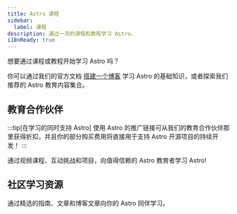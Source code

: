 ```yaml
---
title: Astro 课程
sidebar:
  label: 课程
description: 通过一流的课程和教程学习 Astro。
i18nReady: true
---
```



想要通过课程或教程开始学习 Astro 吗？

你可以通过我们的官方文档 [搭建一个博客](/zh-cn/tutorial/0-introduction/) 学习 Astro 的基础知识，或者探索我们推荐的 Astro 教育内容集合。

## 教育合作伙伴


:::tip[在学习的同时支持 Astro]
使用 Astro 的推广链接可从我们的教育合作伙伴那里获得折扣，并且你的部分购买费用将直接用于支持 Astro 开源项目的持续开发！
:::

通过视频课程、互动挑战和项目，向值得信赖的 Astro 教育者学习 Astro!

<LinkCard
  title="与 Coding in Public 一起学习 Astro"
  href="https://learnastro.dev/?code=ASTRO_PROMO"
  description="一门包含 150 多节视频课程的高级互动课程，教你如何使用 Astro 的内置工具和功能。"
/>

<LinkCard
  title="与 James Q Quick 一起学习 Astro"
  href="https://scrimba.com/intro-to-astro-c00ar0fi5u?via=astro"
  description="通过 35 节交互式 Scrimba 课程构建你的第一个 Astro 站点，将视频和 IDE 合并到一个独特的学习平台中。"
/>

## 社区学习资源

通过精选的指南、文章和博客文章向你的 Astro 同伴学习。

<CardGrid>
<LinkCard
  title="Astro 技巧"
  href="https://astro-tips.dev/"
  description="高级、非常规、实验性以及社区编写的方案、教程和小技巧。"
/>

<LinkCard
  title="Astro 支持 Squid"
  href="https://get.supportsquid.ink/"
  description="一个开放的公共 Astro 支持论坛和知识库，位于 Astro Discord 之外。"
/>
</CardGrid>



